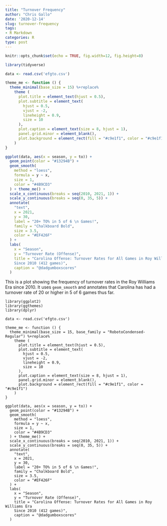 ```yaml
---
title: "Turnover Frequency"
author: "Chris Gallo"
date: '2020-12-14'
slug: turnover-frequency
tags:
- R Markdown
categories: R
type: post
---
```


```r
knitr::opts_chunk$set(echo = TRUE, fig.width=12, fig.height=8)
```

```r
library(tidyverse)

data <- read.csv('efgto.csv')

theme_me <- function () {
  theme_minimal(base_size = 15) %+replace%
    theme (
      plot.title = element_text(hjust = 0.5),
      plot.subtitle = element_text(
        hjust = 0.5,
        vjust = -2,
        lineheight = 0.9,
        size = 10
      ),
      plot.caption = element_text(size = 8, hjust = 1),
      panel.grid.minor = element_blank(),
      plot.background = element_rect(fill = "#c9e1f1", color = "#c9e1f1")
    )
}

ggplot(data, aes(x = season, y = to)) +
  geom_point(color = "#13294B") +
  geom_smooth(
    method = "loess",
    formula = y ~ x,
    size = 1,
    color = "#4B9CD3"
  ) + theme_me() +
  scale_x_continuous(breaks = seq(2010, 2021, 1)) +
  scale_y_continuous(breaks = seq(0, 35, 5)) +
  annotate(
    "text",
    x = 2021,
    y = 30,
    label = "20+ TO% in 5 of 6 \n Games!",
    family = "Chalkboard Bold",
    size = 3.5,
    color = "#EF426F"
  ) +
  labs(
    x = "Season",
    y = "Turnover Rate (Offense)",
    title = "Carolina Offense: Turnover Rates for All Games in Roy Williams Era 
    Since 2010 (412 games)",
    caption = "@dadgumboxscores"
  )
```

This is a plot showing the frequency of turnover rates in the Roy Williams Era since 2010. It uses `geom_smooth` and annotates that Carolina has had a turnover rate of 20 or higher in 5 of 6 games thus far.  


```
library(ggplot2)
library(ggthemes)
library(dplyr)

data <- read.csv('efgto.csv')

theme_me <- function () {
  theme_minimal(base_size = 15, base_family = "RobotoCondensed-Regular") %+replace%
    theme (
      plot.title = element_text(hjust = 0.5),
      plot.subtitle = element_text(
        hjust = 0.5,
        vjust = -2,
        lineheight = 0.9,
        size = 10
      ),
      plot.caption = element_text(size = 8, hjust = 1),
      panel.grid.minor = element_blank(),
      plot.background = element_rect(fill = "#c9e1f1", color = "#c9e1f1")
    )
}

ggplot(data, aes(x = season, y = to)) +
  geom_point(color = "#13294B") +
  geom_smooth(
    method = "loess",
    formula = y ~ x,
    size = 1,
    color = "#4B9CD3"
  ) + theme_me() +
  scale_x_continuous(breaks = seq(2010, 2021, 1)) +
  scale_y_continuous(breaks = seq(0, 35, 5)) +
  annotate(
    "text",
    x = 2021,
    y = 30,
    label = "20+ TO% in 5 of 6 \n Games!",
    family = "Chalkboard Bold",
    size = 3.5,
    color = "#EF426F"
  ) +
  labs(
    x = "Season",
    y = "Turnover Rate (Offense)",
    title = "Carolina Offense: Turnover Rates for All Games in Roy Williams Era 
    Since 2010 (412 games)",
    caption = "@dadgumboxscores"
  )
```
